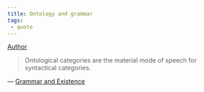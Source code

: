 ```yaml
---
title: Ontology and grammar
tags:
 - quote
---
```


[Author](/docs/phil/Wilfrid Sellars.html)

> Ontological categories are the material mode of speech for syntactical 
  categories.

— [Grammar and Existence](/docs/phil/Grammar and Existence.html)